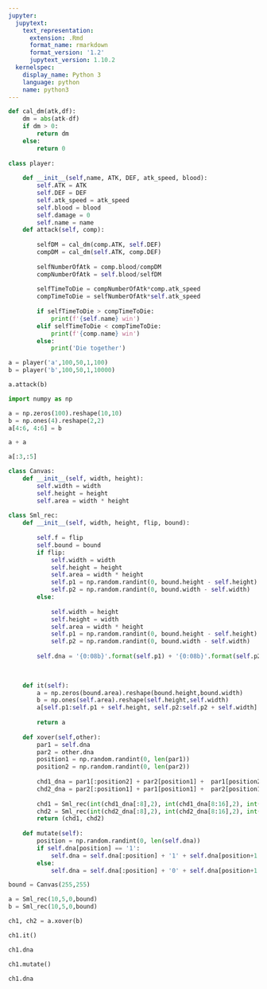 ```yaml
---
jupyter:
  jupytext:
    text_representation:
      extension: .Rmd
      format_name: rmarkdown
      format_version: '1.2'
      jupytext_version: 1.10.2
  kernelspec:
    display_name: Python 3
    language: python
    name: python3
---
```


```python
def cal_dm(atk,df):
    dm = abs(atk-df)
    if dm > 0:
        return dm
    else:
        return 0
    
class player:
    
    def __init__(self,name, ATK, DEF, atk_speed, blood):
        self.ATK = ATK
        self.DEF = DEF
        self.atk_speed = atk_speed
        self.blood = blood
        self.damage = 0
        self.name = name
    def attack(self, comp):
        
        selfDM = cal_dm(comp.ATK, self.DEF)
        compDM = cal_dm(self.ATK, comp.DEF)
        
        selfNumberOfAtk = comp.blood/compDM
        compNumberOfAtk = self.blood/selfDM
        
        selfTimeToDie = compNumberOfAtk*comp.atk_speed
        compTimeToDie = selfNumberOfAtk*self.atk_speed
        
        if selfTimeToDie > compTimeToDie:
            print(f'{self.name} win')   
        elif selfTimeToDie < compTimeToDie:
            print(f'{comp.name} win')
        else:
            print('Die together')
```

```python
a = player('a',100,50,1,100)
b = player('b',100,50,1,10000)

a.attack(b)
```

```python
import numpy as np
```

```python
a = np.zeros(100).reshape(10,10)
b = np.ones(4).reshape(2,2)
a[4:6, 4:6] = b
```

```python
a + a
```

```python
a[:3,:5]
```

```python
class Canvas:
    def __init__(self, width, height):
        self.width = width
        self.height = height
        self.area = width * height
        
class Sml_rec:
    def __init__(self, width, height, flip, bound):
        
        self.f = flip
        self.bound = bound
        if flip:
            self.width = width
            self.height = height
            self.area = width * height
            self.p1 = np.random.randint(0, bound.height - self.height)
            self.p2 = np.random.randint(0, bound.width - self.width)
        else:
            
            self.width = height
            self.height = width
            self.area = width * height
            self.p1 = np.random.randint(0, bound.height - self.height)
            self.p2 = np.random.randint(0, bound.width - self.width)
            
        self.dna = '{0:08b}'.format(self.p1) + '{0:08b}'.format(self.p2) + f'{self.f}'

        
    
    def it(self):
        a = np.zeros(bound.area).reshape(bound.height,bound.width)
        b = np.ones(self.area).reshape(self.height,self.width)
        a[self.p1:self.p1 + self.height, self.p2:self.p2 + self.width] = b
    
        return a
    
    def xover(self,other):
        par1 = self.dna
        par2 = other.dna
        position1 = np.random.randint(0, len(par1))
        position2 = np.random.randint(0, len(par2))
        
        chd1_dna = par1[:position2] + par2[position1] +  par1[position2+1:]
        chd2_dna = par2[:position1] + par1[position1] +  par2[position1+1:]
        
        chd1 = Sml_rec(int(chd1_dna[:8],2), int(chd1_dna[8:16],2), int(chd1_dna[-1],2), bound)
        chd2 = Sml_rec(int(chd2_dna[:8],2), int(chd2_dna[8:16],2), int(chd2_dna[-1],2), bound)
        return (chd1, chd2)
    
    def mutate(self):
        position = np.random.randint(0, len(self.dna))
        if self.dna[position] == '1':
            self.dna = self.dna[:position] + '1' + self.dna[position+1:]
        else:
            self.dna = self.dna[:position] + '0' + self.dna[position+1:]
```

```python
bound = Canvas(255,255)
```

```python
a = Sml_rec(10,5,0,bound)
b = Sml_rec(10,5,0,bound)
```

```python
ch1, ch2 = a.xover(b)
```

```python
ch1.it()
```

```python
ch1.dna
```

```python
ch1.mutate()
```

```python
ch1.dna
```
